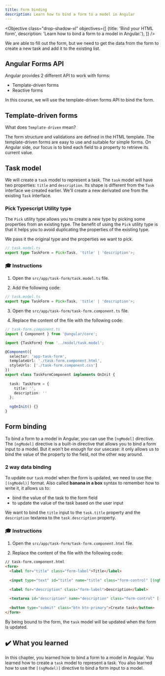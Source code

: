 ```yaml
---
title: Form binding
description: Learn how to bind a form to a model in Angular
---
```



<Objective class="drop-shadow-xl" objectives={[
{title: 'Bind your HTML form', description: 'Learn how to bind a form to a model in Angular.'},
]} />

We are able to fill out the form, but we need to get the data from the form to create a new task and add it to the existing list.

## Angular Forms API

Angular provides 2 different API to work with forms:

- Template-driven forms
- Reactive forms

In this course, we will use the template-driven forms API to bind the form.

## Template-driven forms

What does `Template-driven` mean?

The form structure and validations are defined in the HTML template. The template-driven forms are easy to use and suitable for simple forms.
On Angular side, our focus is to bind each field to a property to retrieve its current value.

## Task model

We will create a `task` model to represent a task. The `task` model will have two properties: `title` and `description`.
Its shape is different from the `Task` interface we created earlier. We'll create a new derivated one from the existing `Task` interface.

### Pick Typescript Utility type

The `Pick` utility type allows you to create a new type by picking some properties from an existing type.
The benefit of using the `Pick` utility type is that it helps you to avoid duplicating the properties of the existing type.

We pass it the original type and the properties we want to pick.

```ts
// task.model.ts
export type TaskForm = Pick<Task, 'title' | 'description'>;

```

### 🎓 Instructions

1. Open the `src/app/task-form/task.model.ts` file.

2. Add the following code:

```typescript
// task.model.ts
export type TaskForm = Pick<Task, 'title' | 'description'>;
```

3. Open the `src/app/task-form/task-form.component.ts` file.

4. Replace the content of the file with the following code:

```typescript ins={"Import the new TaskForm type": 3-4} ins={"Add the task model with empty values": 12-16}
// task-form.component.ts
import { Component } from '@angular/core';

import {TaskForm} from '../model/task.model';

@Component({
  selector: 'app-task-form',
  templateUrl: './task-form.component.html',
  styleUrls: ['./task-form.component.css']
})
export class TaskFormComponent implements OnInit {
    
  task: TaskForm = {
    title: '',
    description: ''
  };
    
  ngOnInit() {}  
}
```

## Form binding

To bind a form to a model in Angular, you can use the `[ngModel]` directive.
The `[ngModel]` directive is a built-in directive that allows you to bind a form input to a model.
But it won't be enough for our usecase: it only allows us to bind the value of the property to the field, not the other way around.

### 2 way data binding

To update our `task` model when the form is updated, we need to use the `[(ngModel)]` format.
Also called **banana in a box** syntax to remember how to write it, it allows us to:

- bind the value of the task to the form field
- to update the value of the task based on the user input

We want to bind the `title` input to the `task.title` property and the `description` textarea to the `task.description` property.

### 🎓 Instructions

1. Open the `src/app/task-form/task-form.component.html` file.

2. Replace the content of the file with the following code:

```html ins={"Bind the title with the ngModel directive": 4-5} ins="[(ngModel)]="task.title"" ins={"Bind the description with the ngModel directive": 8-9} ins="[(ngModel)]="task.description""
// task-form.component.html
<form>
  <label for="title" class="form-label">Title</label>
    
  <input type="text" id="title" name="title" class="form-control" [(ngModel)]="task.title">
    
  <label for="description" class="form-label">Description</label>
    
  <textarea id="description" name="description" class="form-control" [(ngModel)]="task.description"></textarea>
  
  <button type="submit" class="btn btn-primary">Create task</button>
</form>
```

By being bound to the form, the `task` model will be updated when the form is updated.

## ✔️ What you learned

In this chapter, you learned how to bind a form to a model in Angular. You learned how to create a `task` model to represent a task. You also learned how to use the `[(ngModel)]` directive to bind a form input to a model.
